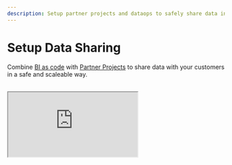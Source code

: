 ```yaml
---
description: Setup partner projects and dataops to safely share data in a scaleable manner
---
```


# Setup Data Sharing

Combine [BI as code](/docs/data-ops/managing-resources-with-code) with [Partner Projects](/docs/project-management/partner-projects) to share data with your customers in a safe and scaleable way.

<br />
<div style={{ position: "relative", paddingBottom: "62.5%", height: 0 }}>
  <iframe
    src="https://www.loom.com/embed/f556377daf564e1c8aa91f142c777cf9?hide_owner=true&hide_share=true&hide_title=true&hideEmbedTopBar=true"
    style={{
      position: "absolute",
      top: 0,
      left: 0,
      width: "100%",
      height: "100%"
    }}
  ></iframe>
</div>
